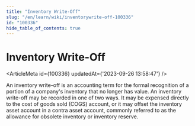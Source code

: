 ```yaml
---
title: "Inventory Write-Off"
slug: "/en/learn/wiki/inventorywrite-off-100336"
id: "100336"
hide_table_of_contents: true
---
```



# Inventory Write-Off

<ArticleMeta id={100336} updatedAt={'2023-09-26 13:58:47'} />
<div className='border-solid border-b border-t-0 my-4 border-[var(--ifm-color-gray-300)]' />

An inventory write-off is an accounting term for the formal recognition of a portion of a company's inventory that no longer has value. An inventory write-off may be recorded in one of two ways. It may be expensed directly to the cost of goods sold (COGS) account, or it may offset the inventory asset account in a contra asset account, commonly referred to as the allowance for obsolete inventory or inventory reserve.
